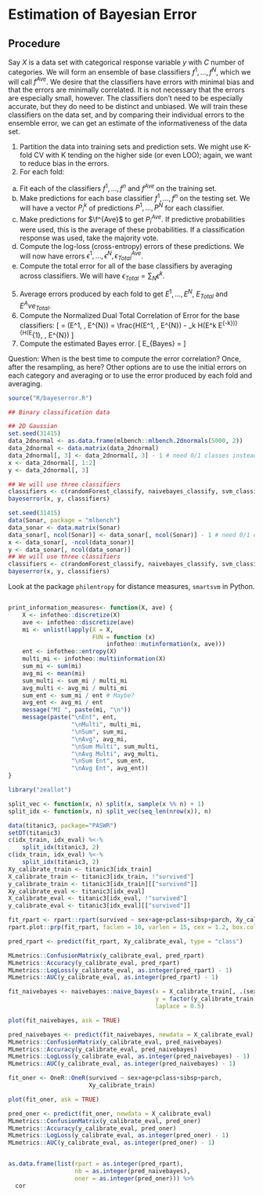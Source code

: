 # Estimation of Bayesian Error

Procedure
---------

Say $X$ is a data set with categorical response variable $y$ with $C$ number of categories. We will form an ensemble of base classifiers $f^1, \ldots, f^N$, which we will call $f^{Ave}$. We desire that the classifiers have errors with minimal bias and that the errors are minimally correlated. It is not necessary that the errors are especially small, however. The classifiers don't need to be especially accurate, but they do need to be distinct and unbiased. We will train these classifiers on the data set, and by comparing their individual errors to the ensemble error, we can get an estimate of the informativeness of the data set.

1. Partition the data into training sets and prediction sets. We might use K-fold CV with K tending on the higher side (or even LOO); again, we want to reduce bias in the errors.
2. For each fold:
  a. Fit each of the classifiers $f^1, \ldots, f^n$ and $f^{Ave}$ on the training set.
  b. Make predictions for each base classifier $f^1, \ldots, f^n$ on the testing set. We will have a vector $P^k_i$ of predictions $P^1, \ldots, P^N$ for each classifier.
  c. Make predictions for $\f^{Ave}$ to get $P^{Ave}_i$. If predictive probabilities were used, this is the average of these probabilities. If a classification response was used, take the majority vote.
  d. Compute the log-loss (cross-entropy) errors of these predictions. We will now have errors $\epsilon^1, \ldots, \epsilon^N, \epsilon^{Ave}_{Total}$.
  e. Compute the total error for all of the base classifiers by averaging across classifiers. We will have $\epsilon_{Total} = \sum_{N} \epsilon^k$.
5. Average errors produced by each fold to get $E^1, \ldots, E^{N}$, $E_{Total}$ and $E^Ave_{Total}$.
4. Compute the Normalized Dual Total Correlation of Error for the base classifiers: 
\[
\delta = \operatorname{ND}(E^1, \ldots, E^{N}) = \frac{H(E^1, \ldots, E^{N}) - \sum_k H(E^k \mid E^{-k})}{H(E^{1}, \ldots, E^{N})
\]
5. Compute the estimated Bayes error.
\[
E_{Bayes} = \frac{N E^{Ave}_{Total} - ((N - 1) \delta + 1) E_{Total}}{(N - 1)(1 - \delta)}
\]

Question: When is the best time to compute the error correlation? Once, after the resampling, as here? Other options are to use the initial errors on each category and averaging or to use the error produced by each fold and averaging.


``` R
source("R/bayeserror.R")

## Binary classification data

## 2D Gaussian
set.seed(31415)
data_2dnormal <- as.data.frame(mlbench::mlbench.2dnormals(5000, 2))
data_2dnormal <- data.matrix(data_2dnormal)
data_2dnormal[, 3] <- data_2dnormal[, 3] - 1 # need 0/1 classes instead of 1/2
x <- data_2dnormal[, 1:2]
y <- data_2dnormal[, 3]

## We will use three classifiers
classifiers <- c(randomForest_classify, naivebayes_classify, svm_classify)
bayeserror(x, y, classifiers)

set.seed(31415)
data(Sonar, package = "mlbench")
data_sonar <- data.matrix(Sonar)
data_sonar[, ncol(Sonar)] <- data_sonar[, ncol(Sonar)] - 1 # need 0/1 classes instead of 1/2
x <- data_sonar[, -ncol(data_sonar)]
y <- data_sonar[, ncol(data_sonar)]
## We will use three classifiers
classifiers <- c(randomForest_classify, naivebayes_classify, svm_classify)
bayeserror(x, y, classifiers)

```


Look at the package `philentropy` for distance measures, `smartsvm` in Python.


``` R

print_information_measures<- function(X, ave) {
    X <- infotheo::discretize(X)
    ave <- infotheo::discretize(ave)
    mi <- unlist(lapply(X = X,
                        FUN = function (x)
                            infotheo::mutinformation(x, ave)))
    ent <- infotheo::entropy(X)
    multi_mi <- infotheo::multiinformation(X)
    sum_mi <- sum(mi)
    avg_mi <- mean(mi)
    sum_multi <- sum_mi / multi_mi
    avg_multi <- avg_mi / multi_mi
    sum_ent <- sum_mi / ent # Maybe?
    avg_ent <- avg_mi / ent
    message("MI ", paste(mi, "\n"))
    message(paste("\nEnt", ent,
                  "\nMulti", multi_mi,
                  "\nSum", sum_mi,
                  "\nAvg", avg_mi,
                  "\nSum Multi", sum_multi,
                  "\nAvg Multi", avg_multi,
                  "\nSum Ent", sum_ent,
                  "\nAvg Ent", avg_ent))
}


```

``` R
library("zeallot")

split_vec <- function(x, n) split(x, sample(x %% n) + 1)
split_idx <- function(x, n) split_vec(seq_len(nrow(x)), n)

data(titanic3, package="PASWR")
setDT(titanic3)
c(idx_train, idx_eval) %<-%
    split_idx(titanic3, 2)
c(idx_train, idx_eval) %<-%
    split_idx(titanic3, 2)
Xy_calibrate_train <- titanic3[idx_train]
X_calibrate_train <- titanic3[idx_train, !"survived"]
y_calibrate_train <- titanic3[idx_train][["survived"]]
Xy_calibrate_eval <- titanic3[idx_eval]
X_calibrate_eval <- titanic3[idx_eval, !"survived"]
y_calibrate_eval <- titanic3[idx_eval][["survived"]]

fit_rpart <- rpart::rpart(survived ~ sex+age+pclass+sibsp+parch, Xy_calibrate_train, method = "class")
rpart.plot::prp(fit_rpart, faclen = 10, varlen = 15, cex = 1.2, box.col = c("red", "lightblue")[fit_rpart$frame$yval], extra = 108, type = 5)

pred_rpart <- predict(fit_rpart, Xy_calibrate_eval, type = "class")

MLmetrics::ConfusionMatrix(y_calibrate_eval, pred_rpart)
MLmetrics::Accuracy(y_calibrate_eval, pred_rpart)
MLmetrics::LogLoss(y_calibrate_eval, as.integer(pred_rpart) - 1)
MLmetrics::AUC(y_calibrate_eval, as.integer(pred_rpart) - 1)

fit_naivebayes <- naivebayes::naive_bayes(x = X_calibrate_train[, .(sex, age, pclass, sibsp, parch)],
                                          y = factor(y_calibrate_train),
                                          laplace = 0.5)

plot(fit_naivebayes, ask = TRUE)

pred_naivebayes <- predict(fit_naivebayes, newdata = X_calibrate_eval)
MLmetrics::ConfusionMatrix(y_calibrate_eval, pred_naivebayes)
MLmetrics::Accuracy(y_calibrate_eval, pred_naivebayes)
MLmetrics::LogLoss(y_calibrate_eval, as.integer(pred_naivebayes) - 1)
MLmetrics::AUC(y_calibrate_eval, as.integer(pred_naivebayes) - 1)

fit_oner <- OneR::OneR(survived ~ sex+age+pclass+sibsp+parch,
                       Xy_calibrate_train)

plot(fit_oner, ask = TRUE)

pred_oner <- predict(fit_oner, newdata = X_calibrate_eval)
MLmetrics::ConfusionMatrix(y_calibrate_eval, pred_oner)
MLmetrics::Accuracy(y_calibrate_eval, pred_oner)
MLmetrics::LogLoss(y_calibrate_eval, as.integer(pred_oner) - 1)
MLmetrics::AUC(y_calibrate_eval, as.integer(pred_oner) - 1)


as.data.frame(list(rpart = as.integer(pred_rpart),
                   nb = as.integer(pred_naivebayes),
                   oner = as.integer(pred_oner))) %>%
  cor


```
